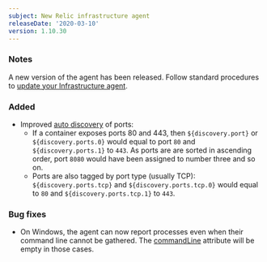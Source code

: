 ```yaml
---
subject: New Relic infrastructure agent
releaseDate: '2020-03-10'
version: 1.10.30
---
```


### Notes

A new version of the agent has been released. Follow standard procedures to [update your Infrastructure agent](/docs/infrastructure/new-relic-infrastructure/installation/update-infrastructure-agent).

### Added

* Improved [auto discovery](/docs/integrations/host-integrations/installation/container-auto-discovery) of ports:
  * If a container exposes ports 80 and 443, then `${discovery.port}` or `${discovery.ports.0}` would equal to port `80` and `${discovery.ports.1}` to `443`. As ports are are sorted in ascending order, port `8080` would have been assigned to number three and so on.
  * Ports are also tagged by port type (usually TCP): `${discovery.ports.tcp}` and `${discovery.ports.tcp.0}` would equal to `80` and `${discovery.ports.tcp.1}` to `443`.

### Bug fixes

* On Windows, the agent can now report processes even when their command line cannot be gathered. The [commandLine](/attribute-dictionary/processsample/commandline) attribute will be empty in those cases.
